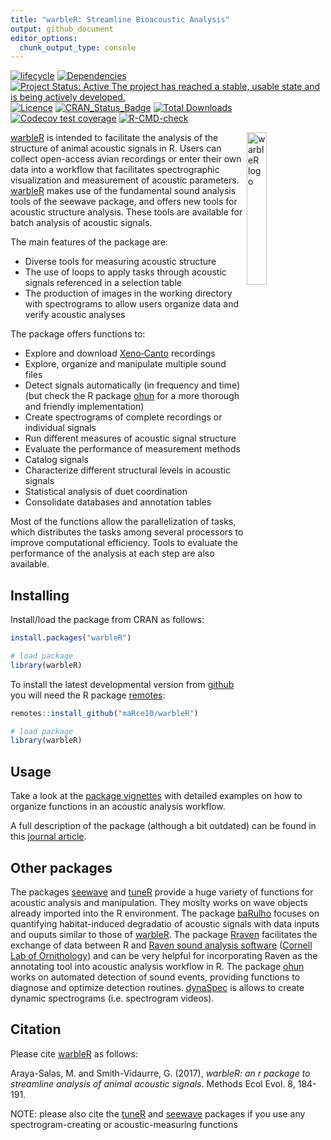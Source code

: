```yaml
---
title: "warbleR: Streamline Bioacoustic Analysis"
output: github_document
editor_options: 
  chunk_output_type: console
---
```


<!-- README.md is generated from README.Rmd. Please edit that file -->

<!-- badges: start -->
[![lifecycle](https://img.shields.io/badge/lifecycle-maturing-brightgreen.svg)](https://lifecycle.r-lib.org/articles/stages.html)
[![Dependencies](https://tinyverse.netlify.com/badge/warbleR)](https://cran.r-project.org/package=warbleR)
[![Project Status: Active  The project has reached a stable, usable state and is being actively developed.](https://www.repostatus.org/badges/latest/active.svg)](https://www.repostatus.org/#active)
[![Licence](https://img.shields.io/badge/licence-GPL--2-blue.svg)](https://www.gnu.org/licenses/gpl-3.0.en.html)
[![CRAN_Status_Badge](https://www.r-pkg.org/badges/version/warbleR)](https://cran.r-project.org/package=warbleR)
[![Total Downloads](https://cranlogs.r-pkg.org/badges/grand-total/warbleR)](https://cranlogs.r-pkg.org/badges/grand-total/warbleR)
[![Codecov test coverage](https://codecov.io/gh/maRce10/warbleR/branch/master/graph/badge.svg)](https://app.codecov.io/gh/maRce10/warbleR?branch=master)
[![R-CMD-check](https://github.com/maRce10/warbleR/workflows/R-CMD-check/badge.svg)](https://github.com/maRce10/baRulho/actions/workflows/R-CMD-check.yaml)
<!-- badges: end -->


<img src="man/figures/warbleR_sticker.png" alt="warbleR logo" align="right" width = "25%" height="25%"/>

[warbleR](https://cran.r-project.org/package=warbleR) is intended to facilitate the analysis of the structure of animal acoustic signals in R. Users can collect open-access avian recordings or enter their own data into a workflow that facilitates spectrographic visualization and measurement of acoustic parameters. [warbleR](https://cran.r-project.org/package=warbleR) makes use of the fundamental sound analysis tools of the seewave package, and offers new tools for acoustic structure analysis. These tools are available for batch analysis of acoustic signals.

The main features of the package are:
 
 - Diverse tools for measuring acoustic structure
 - The use of loops to apply tasks through acoustic signals referenced in a selection table
 - The production of images in the working directory with spectrograms to allow users organize data and verify acoustic analyses

The package offers functions to:

 - Explore and download [Xeno‐Canto](https://xeno-canto.org/) recordings
 - Explore, organize and manipulate multiple sound files
 - Detect signals automatically (in frequency and time) (but check the R package [ohun](https://docs.ropensci.org/ohun/) for a more thorough and friendly implementation)
 - Create spectrograms of complete recordings or individual signals
 - Run different measures of acoustic signal structure
 - Evaluate the performance of measurement methods
 - Catalog signals
 - Characterize different structural levels in acoustic signals
 - Statistical analysis of duet coordination
 - Consolidate databases and annotation tables

Most of the functions allow the parallelization of tasks, which distributes the tasks among several processors to improve computational efficiency. Tools to evaluate the performance of the analysis at each step are also available.

## Installing

Install/load the package from CRAN as follows:

```r
install.packages("warbleR")

# load package
library(warbleR)
```

To install the latest developmental version from [github](https://github.com/) you will need the R package [remotes](https://cran.r-project.org/package=remotes):

```r
remotes::install_github("maRce10/warbleR")

# load package
library(warbleR)
```

## Usage

Take a look at the [package vignettes](https://marce10.github.io/warbleR/articles/) with detailed examples on how to organize functions in an acoustic analysis workflow. 

A full description of the package (although a bit outdated) can be found in this [journal article](https://doi.org/10.1111/2041-210X.12624).

## Other packages

The packages [seewave](https://cran.r-project.org/package=seewave) and  [tuneR](https://cran.r-project.org/package=seewave) provide a huge variety of functions for acoustic analysis and manipulation. They moslty works on wave objects already imported into the R environment. The package  [baRulho](https://cran.r-project.org/package=baRulho) focuses on quantifying habitat-induced degradatio of acoustic signals with data inputs and ouputs similar to those of [warbleR](https://cran.r-project.org/package=warbleR). The package [Rraven](https://cran.r-project.org/package=Rraven) facilitates the exchange of data between R and [Raven sound analysis software](https://www.ravensoundsoftware.com/) ([Cornell Lab of Ornithology](https://www.birds.cornell.edu/home)) and can be very helpful for incorporating Raven as the annotating tool into acoustic analysis workflow in R. The package [ohun](https://docs.ropensci.org/ohun/) works on automated detection of sound events, providing functions to diagnose and optimize detection routines. [dynaSpec](https://cran.r-project.org/package=seewave) is allows to create dynamic spectrograms (i.e. spectrogram videos).

## Citation

Please cite [warbleR](https://cran.r-project.org/package=warbleR) as follows:

Araya-Salas, M. and Smith-Vidaurre, G. (2017), *warbleR: an r package to streamline analysis of animal acoustic signals*.   Methods Ecol Evol. 8, 184-191.

NOTE: please also cite the [tuneR](https://cran.r-project.org/package=tuneR) and [seewave](https://cran.r-project.org/package=seewave) packages if you use any spectrogram-creating or acoustic-measuring functions
